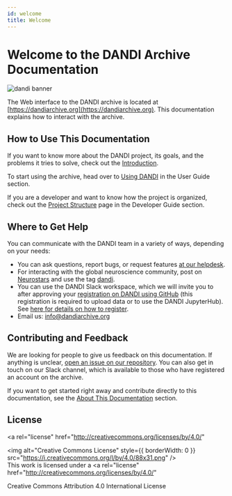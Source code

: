 ```yaml
---
id: welcome
title: Welcome
---
```


# Welcome to the DANDI Archive Documentation


![dandi banner](/img/dandi-banner.png)

The Web interface to the DANDI archive is located at [https://dandiarchive.org](https://dandiarchive.org).
This documentation explains how to interact with the archive.

## How to Use This Documentation

If you want to know more about the DANDI project, its goals, and the problems
it tries to solve, check out the [Introduction](./00-welcome.mdx).

To start using the archive, head over to [Using DANDI](./00-welcome.mdx) in the User Guide section.

If you are a developer and want to know how the project is organized, check out the [Project Structure](./00-welcome.mdx)
page in the Developer Guide section.

## Where to Get Help

You can communicate with the DANDI team in a variety of ways, depending on your needs:

- You can ask questions, report bugs, or
  request features [at our helpdesk](https://github.com/dandi/helpdesk/issues/new/choose).
- For interacting with the global neuroscience community, post on [Neurostars](https://neurostars.org)
  and use the tag [dandi](https://neurostars.org/tag/dandi).
- You can use the DANDI Slack workspace, which we will invite you to after approving your [registration on
  DANDI using GitHub](https://dandiarchive.org/) (this registration is required to upload data or to use the DANDI
  JupyterHub). See [here for details on how to
  register](./00-welcome.mdx).
- Email us: [info@dandiarchive.org](mailto:info@dandiarchive.org)

## Contributing and Feedback

We are looking for people to give us feedback on this documentation. If anything
is unclear, [open an issue on our repository](https://github.com/dandi/handbook/issues). You can also get in touch on
our Slack channel, which is available to those who have
registered an account on the archive.

If you want to get started right away and contribute directly to this
documentation, see the [About This Documentation](./00-welcome.mdx) section.

## License

<a
  rel="license"
  href="http://creativecommons.org/licenses/by/4.0/"
>
  <img
    alt="Creative Commons License"
    style={{ borderWidth: 0 }}
    src="https://i.creativecommons.org/l/by/4.0/88x31.png"
  />
</a>
<br />
This work is licensed under a
<a
  rel="license"
  href="http://creativecommons.org/licenses/by/4.0/"
>
  Creative Commons Attribution 4.0 International License
</a>
